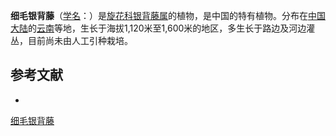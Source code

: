 {{Speciesbox
| name = 细毛银背藤
| status = 
| status_system = 
| image =
| genus = Argyreia
| species = strigillosa
| authority = C. Y. Wu
}}

'''细毛银背藤'''（[[学名|学名]]：{{lang|la|''Argyreia strigillosa''}}）是[[旋花科|旋花科]][[银背藤属|银背藤属]]的植物，是中国的特有植物。分布在[[中国大陆|中国大陆]]的[[云南|云南]]等地，生长于海拔1,120米至1,600米的地区，多生长于路边及河边灌丛，目前尚未由人工引种栽培。

== 参考文献 ==
<div class="references-small">
* {{cite web| url =http://www.bioinfo.cn/db05/KmzwSpecies.php?action=view&id=5610| title =细毛银背藤| work =《中国高等植物数据库全库》| publisher =中国科学院微生物研究所| author =昆明植物研究所| accessdate =2009-02-25| deadurl =yes| archiveurl =https://web.archive.org/web/20160305001820/http://www.bioinfo.cn/db05/KmzwSpecies.php?action=view&id=5610| archivedate =2016-03-05}}
</div>
{{Taxonbar|from=Q15231916}}

[[Category:银背藤属|细毛银背藤]]


{{植物小作品}}